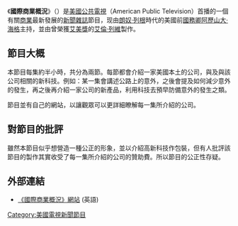 《'''國際商業概況'''》（{{lang-en|''World Business Review''}}）是[[美國公共電視|美國公共電視]]（American Public Television）首播的一個有關[[商業|商業]]最新發展的[[新聞雜誌|新聞雜誌]]節目，现由[[朗奴·列根|朗奴·列根]]時代的美國前[[美國國務卿|國務卿]][[阿歷山大·海格|阿歷山大·海格]]主持，並由曾榮獲[[艾美獎|艾美獎]]的[[艾倫·列維|艾倫·列維]]製作。

==節目大概==
本節目每集約半小時，共分為兩節。每節都會介紹一家美國本土的公司，與及與該公司相關的新科技。例如：某一集會講述公路上的意外，之後會提及如何減少意外的發生，再之後再介紹一家公司的新產品，利用科技去預早防備意外的發生之類。

節目並有自己的網站，以讓觀眾可以更詳細瞭解每一集所介紹的公司。

==對節目的批評==
雖然本節目似乎想營造一種公正的形象，並以介紹高新科技作包裝，但有人批評該節目的製作其實收受了每一集所介紹的公司的贊助費。所以節目的公正性存疑。

==外部連結==
*[http://www.wbrtv.com/ 《國際商業概況》網站] {{Wayback|url=http://www.wbrtv.com/ |date=20190617112421 }} (英語)

[[Category:美國電視新聞節目|Category:美國電視新聞節目]]
